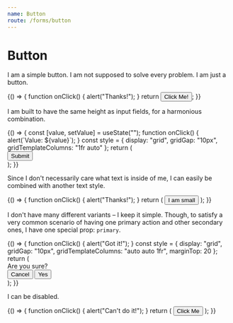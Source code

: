 ```yaml
---
name: Button
route: /forms/button
---
```


# Button


I am a simple button. I am not supposed to solve every problem. I am just a button.

<Playground>
  {() => {
    function onClick() {
      alert("Thanks!");
    }
    return <Button onClick={onClick}>Click Me!</Button>;
  }}
</Playground>


I am built to have the same height as input fields, for a harmonious combination.

<Playground>
  {() => {
    const [value, setValue] = useState("");
    function onClick() {
      alert(`Value: ${value}`);
    }
    const style = {
      display: "grid",
      gridGap: "10px",
      gridTemplateColumns: "1fr auto"
    };
    return (
      <div style={style}>
        <StringInput value={value} onChange={setValue} />
        <Button onClick={onClick}>Submit</Button>
      </div>
    );
  }}
</Playground>

Since I don't necessarily care what text is inside of me, I can easily be combined with
another text style.


<Playground>
  {() => {
    function onClick() {
      alert("Thanks!");
    }
    return (
      <Button onClick={onClick}>
        <Label>I am small</Label>
      </Button>
    );
  }}
</Playground>

I don't have many different variants – I keep it simple. Though, to satisfy a very common scenario
of having one primary action and other secondary ones, I have one special prop: `primary`.


<Playground>
  {() => {
    function onClick() {
      alert("Got it!");
    }
    const style = {
      display: "grid",
      gridGap: "10px",
      gridTemplateColumns: "auto auto 1fr",
      marginTop: 20
    };
    return (
      <div>
        <SectionHeading>Are you sure?</SectionHeading>
        <div style={style}>
          <Button onClick={onClick}>Cancel</Button>
          <Button onClick={onClick} primary>
            Yes
          </Button>
        </div>
      </div>
    );
  }}
</Playground>

I can be disabled.

<Playground>
  {() => {
    function onClick() {
      alert("Can't do it!");
    }
    return (
      <Button onClick={onClick} isDisabled>
        Click Me
      </Button>
    );
  }}
</Playground>
